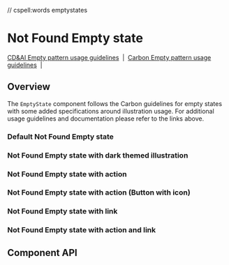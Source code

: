 // cspell:words emptystates

# Not Found Empty state

[CD&AI Empty pattern usage guidelines](https://pages.github.ibm.com/cdai-design/pal/patterns/empty-state/usage/)
&nbsp;|&nbsp;
[Carbon Empty pattern usage guidelines](https://www.carbondesignsystem.com/patterns/empty-states-pattern/)
&nbsp;|&nbsp;

## Overview

The `EmptyState` component follows the Carbon guidelines for empty states with
some added specifications around illustration usage. For additional usage
guidelines and documentation please refer to the links above.

### Default Not Found Empty state

<Canvas>
  <Story id={getStoryId(NotFoundEmptyState.displayName, 'default')} />
</Canvas>

### Not Found Empty state with dark themed illustration

<Canvas>
  <Story
    id={getStoryId(
      NotFoundEmptyState.displayName,
      'with-dark-mode-illustration'
    )}
  />
</Canvas>

### Not Found Empty state with action

<Canvas>
  <Story id={getStoryId(NotFoundEmptyState.displayName, 'with-action')} />
</Canvas>

### Not Found Empty state with action (Button with icon)

<Canvas>
  <Story
    id={getStoryId(NotFoundEmptyState.displayName, 'with-action-icon-button')}
  />
</Canvas>

### Not Found Empty state with link

<Canvas>
  <Story id={getStoryId(NotFoundEmptyState.displayName, 'with-link')} />
</Canvas>

### Not Found Empty state with action and link

<Canvas>
  <Story
    id={getStoryId(NotFoundEmptyState.displayName, 'with-action-and-link')}
  />
</Canvas>

## Component API

<ArgsTable />
